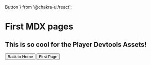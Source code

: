   Button
} from '@chakra-ui/react';

# First MDX pages

## This is so cool for the Player Devtools Assets!

<Link passHref href="/">
    <Button variant="outline">Back to Home</Button>
</Link>

<Link passHref href="/page">
    <Button variant="outline">First Page</Button>
</Link>
